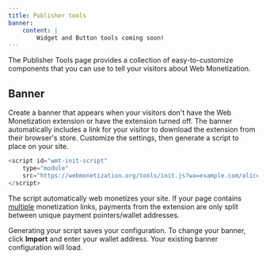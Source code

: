 ```yaml
---
title: Publisher tools
banner:
    content: |
        Widget and Button tools coming soon!
---
```



The <LinkOut href="https://webmonetization.org/tools">Publisher Tools</LinkOut> page provides a collection of easy-to-customize components that you can use to tell your visitors about Web Monetization.

## Banner

Create a banner that appears when your visitors don't have the Web Monetization extension or have the extension turned off. The banner automatically includes a link for your visitor to download the extension from their browser's store. Customize the settings, then generate a script to place on your site. 

```js wrap title="Example"
<script id="wmt-init-script" 
    type="module" 
    src="https://webmonetization.org/tools/init.js?wa=example.com/alice&types=banner">
</script>
```

The script automatically web monetizes your site. If your page contains [multiple](/developers/link-element#multiple-monetization-links) monetization links, payments from the extension are only split between unique payment pointers/wallet addresses. 

Generating your script saves your configuration. To change your banner, click **Import** and enter your wallet address. Your existing banner configuration will load.